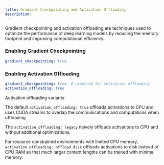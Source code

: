 ```yaml
---
title: Gradient Checkpointing and Activation Offloading
description:
---
```


Gradient checkpointing and activation offloading are techniques used to optimize the performance of deep learning
models by reducing the memory footprint and improving computational efficiency.

### Enabling Gradient Checkpointing

```yaml
gradient_checkpointing: true
```

### Enabling Activation Offloading

```yaml
gradient_checkpointing: true  # required for activation offloading
activation_offloading: true
```

Activation offloading variants:

The default `activation_offloading: true` offloads activations to CPU and uses CUDA streams
to overlap the communications and computations when offloading.

The `activation_offloading: legacy` naively offloads activations to CPU and without additional optimizations.

For resource constrained environments with limited CPU memory, `activation_offloading: offload_disk` offloads
activations to disk instead of CPU RAM so that much larger context lengths can be trained with minimal memory.
